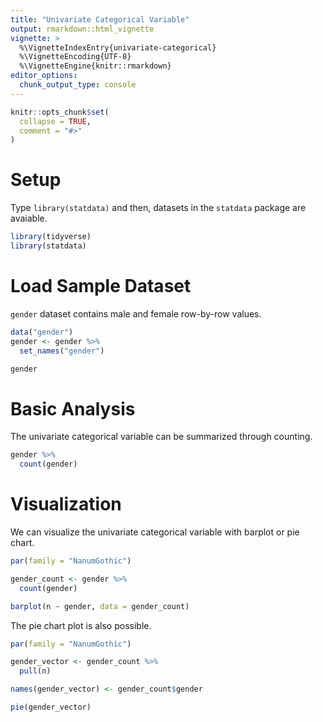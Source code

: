 ```yaml
---
title: "Univariate Categorical Variable"
output: rmarkdown::html_vignette
vignette: >
  %\VignetteIndexEntry{univariate-categorical}
  %\VignetteEncoding{UTF-8}
  %\VignetteEngine{knitr::rmarkdown}
editor_options: 
  chunk_output_type: console
---
```


```r
knitr::opts_chunk$set(
  collapse = TRUE,
  comment = "#>"
)
```

# Setup

Type `library(statdata)` and then, datasets in the `statdata` package are avaiable.

```r
library(tidyverse)
library(statdata)
```

# Load Sample Dataset

`gender` dataset contains male and female row-by-row values.


```r
data("gender")
gender <- gender %>% 
  set_names("gender")

gender
```

# Basic Analysis

The univariate categorical variable can be summarized through counting.

```r

gender %>%
  count(gender)
```


# Visualization

We can visualize the univariate categorical variable with barplot or pie chart.

```r
par(family = "NanumGothic")

gender_count <- gender %>%
  count(gender)

barplot(n ~ gender, data = gender_count)
```

The pie chart plot is also possible.

```r
par(family = "NanumGothic")

gender_vector <- gender_count %>% 
  pull(n)

names(gender_vector) <- gender_count$gender

pie(gender_vector)
```
